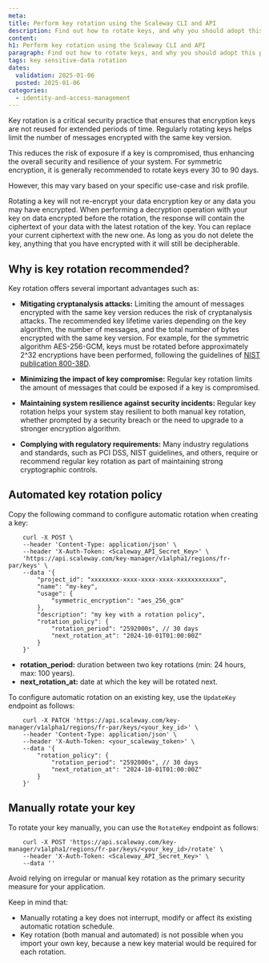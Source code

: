 ```yaml
---
meta:
title: Perform key rotation using the Scaleway CLI and API
description: Find out how to rotate keys, and why you should adopt this practice.
content:
h1: Perform key rotation using the Scaleway CLI and API
paragraph: Find out how to rotate keys, and why you should adopt this practice.
tags: key sensitive-data rotation
dates:
  validation: 2025-01-06
  posted: 2025-01-06
categories:
  - identity-and-access-management
---
```


Key rotation is a critical security practice that ensures that encryption keys are not reused for extended periods of time. Regularly rotating keys helps limit the number of messages encrypted with the same key version.

This reduces the risk of exposure if a key is compromised, thus enhancing the overall security and resilience of your system. For symmetric encryption, it is generally recommended to rotate keys every 30 to 90 days.

However, this may vary based on your specific use-case and risk profile.

<Message type="important">
    Rotating a key will not re-encrypt your data encryption key or any data you may have encrypted. When performing a
    decryption operation with your key on data encrypted before the rotation, the response will contain the ciphertext of your data
    with the latest rotation of the key. You can replace your current ciphertext with the new one.
    As long as you do not delete the key, anything that you have encrypted with it will still be decipherable.
</Message>

## Why is key rotation recommended?

Key rotation offers several important advantages such as:

- **Mitigating cryptanalysis attacks:** Limiting the amount of messages encrypted with the same key version reduces the risk of
cryptanalysis attacks. The recommended key lifetime varies depending on the key algorithm, the number of messages, and
the total number of bytes encrypted with the same key version. For example, for the symmetric algorithm AES-256-GCM,
keys must be rotated before approximately 2^32 encryptions have been performed, following the guidelines of [NIST
publication 800-38D](https://nvlpubs.nist.gov/nistpubs/Legacy/SP/nistspecialpublication800-38d.pdf).

- **Minimizing the impact of key compromise:** Regular key rotation limits the amount of messages that could be exposed if
a key is compromised.

- **Maintaining system resilience against security incidents:** Regular key rotation helps your system stay resilient to
both manual key rotation, whether prompted by a security breach or the need to upgrade to a stronger encryption algorithm.

- **Complying with regulatory requirements:** Many industry regulations and standards, such as PCI DSS, NIST guidelines, and others,
require or recommend regular key rotation as part of maintaining strong cryptographic controls.

## Automated key rotation policy

Copy the following command to configure automatic rotation when creating a key:

```
    curl -X POST \
    --header 'Content-Type: application/json' \
    --header 'X-Auth-Token: <Scaleway_API_Secret_Key>' \
    'https://api.scaleway.com/key-manager/v1alpha1/regions/fr-par/keys' \
    --data '{
        "project_id": "xxxxxxxx-xxxx-xxxx-xxxx-xxxxxxxxxxxx",
        "name": "my-key",
        "usage": {
            "symmetric_encryption": "aes_256_gcm"
        },
        "description": "my key with a rotation policy",
        "rotation_policy": {
            "rotation_period": "2592000s", // 30 days
            "next_rotation_at": "2024-10-01T01:00:00Z"
        }
    }'
```

- **rotation_period:**  duration between two key rotations (min: 24 hours, max: 100 years).
- **next_rotation_at:** date at which the key will be rotated next.

To configure automatic rotation on an existing key, use the `UpdateKey` endpoint as follows:

```
    curl -X PATCH 'https://api.scaleway.com/key-manager/v1alpha1/regions/fr-par/keys/<your_key_id>' \
    --header 'Content-Type: application/json' \
    --header 'X-Auth-Token: <your_scaleway_token>' \
    --data '{
        "rotation_policy": {
            "rotation_period": "2592000s", // 30 days
            "next_rotation_at": "2024-10-01T01:00:00Z"
        }
    }'
```

## Manually rotate your key

To rotate your key manually, you can use the `RotateKey` endpoint as follows:

```
    curl -X POST 'https://api.scaleway.com/key-manager/v1alpha1/regions/fr-par/keys/<your_key_id>/rotate' \
    --header 'X-Auth-Token: <Scaleway_API_Secret_Key>' \
    --data ''
```

<Message type="important">
    Avoid relying on irregular or manual key rotation as the primary security measure for your application.
</Message>

Keep in mind that:

- Manually rotating a key does not interrupt, modify or affect its existing automatic rotation schedule.
- Key rotation (both manual and automated) is not possible when you import your own key, because a new key material
would be required for each rotation.
